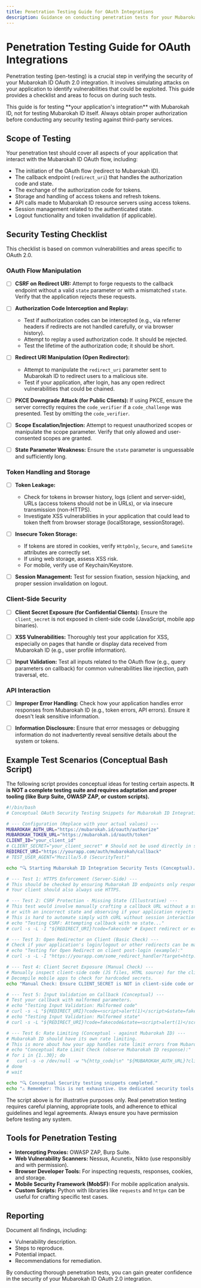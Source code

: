 ```yaml
---
title: Penetration Testing Guide for OAuth Integrations
description: Guidance on conducting penetration tests for your Mubarokah ID OAuth 2.0 integration.
---
```


# Penetration Testing Guide for OAuth Integrations

Penetration testing (pen-testing) is a crucial step in verifying the security of your Mubarokah ID OAuth 2.0 integration. It involves simulating attacks on your application to identify vulnerabilities that could be exploited. This guide provides a checklist and areas to focus on during such tests.

<Note>
This guide is for testing **your application's integration** with Mubarokah ID, not for testing Mubarokah ID itself. Always obtain proper authorization before conducting any security testing against third-party services.
</Note>

## Scope of Testing

Your penetration test should cover all aspects of your application that interact with the Mubarokah ID OAuth flow, including:

-   The initiation of the OAuth flow (redirect to Mubarokah ID).
-   The callback endpoint (`redirect_uri`) that handles the authorization code and state.
-   The exchange of the authorization code for tokens.
-   Storage and handling of access tokens and refresh tokens.
-   API calls made to Mubarokah ID resource servers using access tokens.
-   Session management related to the authenticated state.
-   Logout functionality and token invalidation (if applicable).

## Security Testing Checklist

This checklist is based on common vulnerabilities and areas specific to OAuth 2.0.

### OAuth Flow Manipulation

- [ ] **CSRF on Redirect URI:** Attempt to forge requests to the callback endpoint without a valid `state` parameter or with a mismatched `state`. Verify that the application rejects these requests.

- [ ] **Authorization Code Interception and Replay:**
  - Test if authorization codes can be intercepted (e.g., via referrer headers if redirects are not handled carefully, or via browser history).
  - Attempt to replay a used authorization code. It should be rejected.
  - Test the lifetime of the authorization code; it should be short.

- [ ] **Redirect URI Manipulation (Open Redirector):**
  - Attempt to manipulate the `redirect_uri` parameter sent to Mubarokah ID to redirect users to a malicious site.
  - Test if your application, after login, has any open redirect vulnerabilities that could be chained.

- [ ] **PKCE Downgrade Attack (for Public Clients):** If using PKCE, ensure the server correctly requires the `code_verifier` if a `code_challenge` was presented. Test by omitting the `code_verifier`.

- [ ] **Scope Escalation/Injection:** Attempt to request unauthorized scopes or manipulate the scope parameter. Verify that only allowed and user-consented scopes are granted.

- [ ] **State Parameter Weakness:** Ensure the `state` parameter is unguessable and sufficiently long.

### Token Handling and Storage

- [ ] **Token Leakage:**
  - Check for tokens in browser history, logs (client and server-side), URLs (access tokens should not be in URLs), or via insecure transmission (non-HTTPS).
  - Investigate XSS vulnerabilities in your application that could lead to token theft from browser storage (localStorage, sessionStorage).

- [ ] **Insecure Token Storage:**
  - If tokens are stored in cookies, verify `HttpOnly`, `Secure`, and `SameSite` attributes are correctly set.
  - If using web storage, assess XSS risk.
  - For mobile, verify use of Keychain/Keystore.

- [ ] **Session Management:** Test for session fixation, session hijacking, and proper session invalidation on logout.

### Client-Side Security

- [ ] **Client Secret Exposure (for Confidential Clients):** Ensure the `client_secret` is not exposed in client-side code (JavaScript, mobile app binaries).

- [ ] **XSS Vulnerabilities:** Thoroughly test your application for XSS, especially on pages that handle or display data received from Mubarokah ID (e.g., user profile information).

- [ ] **Input Validation:** Test all inputs related to the OAuth flow (e.g., query parameters on callback) for common vulnerabilities like injection, path traversal, etc.

### API Interaction

- [ ] **Improper Error Handling:** Check how your application handles error responses from Mubarokah ID (e.g., token errors, API errors). Ensure it doesn't leak sensitive information.

- [ ] **Information Disclosure:** Ensure that error messages or debugging information do not inadvertently reveal sensitive details about the system or tokens.

## Example Test Scenarios (Conceptual Bash Script)

The following script provides conceptual ideas for testing certain aspects. **It is NOT a complete testing suite and requires adaptation and proper tooling (like Burp Suite, OWASP ZAP, or custom scripts).**

```bash
#!/bin/bash
# Conceptual OAuth Security Testing Snippets for Mubarokah ID Integration

# --- Configuration (Replace with your actual values) ---
MUBAROKAH_AUTH_URL="https://mubarokah.id/oauth/authorize"
MUBAROKAH_TOKEN_URL="https://mubarokah.id/oauth/token"
CLIENT_ID="your_client_id"
# CLIENT_SECRET="your_client_secret" # Should not be used directly in scripts like this for actual tests if possible
REDIRECT_URI="https://yourapp.com/auth/mubarokah/callback"
# TEST_USER_AGENT="Mozilla/5.0 (SecurityTest)"

echo "🔍 Starting Mubarokah ID Integration Security Tests (Conceptual)..."

# --- Test 1: HTTPS Enforcement (Server-Side) ---
# This should be checked by ensuring Mubarokah ID endpoints only respond on HTTPS.
# Your client should also always use HTTPS.

# --- Test 2: CSRF Protection - Missing State (Illustrative) ---
# This test would involve manually crafting a callback URL without a state
# or with an incorrect state and observing if your application rejects it.
# This is hard to automate simply with cURL without session interaction.
# echo "Testing CSRF: Attempting callback with no state..."
# curl -s -L -I "${REDIRECT_URI}?code=fakecode" # Expect redirect or error from your app

# --- Test 3: Open Redirector on Client (Basic Check) ---
# Check if your application's login/logout or other redirects can be manipulated.
# echo "Testing for Open Redirect on client post-login (example):"
# curl -s -L -I "https://yourapp.com/some_redirect_handler?target=http://evil.com"

# --- Test 4: Client Secret Exposure (Manual Check) ---
# Manually inspect client-side code (JS files, HTML source) for the client_secret.
# Decompile mobile apps to check for hardcoded secrets.
echo "Manual Check: Ensure CLIENT_SECRET is NOT in client-side code or mobile app."

# --- Test 5: Input Validation on Callback (Conceptual) ---
# Test your callback with malformed parameters.
# echo "Testing Input Validation: Malformed code"
# curl -s -L "${REDIRECT_URI}?code=<script>alert(1)</script>&state=fakestate"
# echo "Testing Input Validation: Malformed state"
# curl -s -L "${REDIRECT_URI}?code=fakecode&state=<script>alert(1)</script>"

# --- Test 6: Rate Limiting (Conceptual - against Mubarokah ID) ---
# Mubarokah ID should have its own rate limiting.
# This is more about how your app handles rate limit errors from Mubarokah ID.
# echo "Conceptual Rate Limit Check (observe Mubarokah ID response):"
# for i in {1..30}; do
#   curl -s -o /dev/null -w "%{http_code}\n" "${MUBAROKAH_AUTH_URL}?client_id=${CLIENT_ID}&response_type=code&redirect_uri=${REDIRECT_URI}&state=ratelimit${i}" &
# done
# wait

echo "🔍 Conceptual Security testing snippets completed."
echo "⚠️ Remember: This is not exhaustive. Use dedicated security tools and methodologies."
```

<Warning>
The script above is for illustrative purposes only. Real penetration testing requires careful planning, appropriate tools, and adherence to ethical guidelines and legal agreements. Always ensure you have permission before testing any system.
</Warning>

## Tools for Penetration Testing

-   **Intercepting Proxies:** OWASP ZAP, Burp Suite.
-   **Web Vulnerability Scanners:** Nessus, Acunetix, Nikto (use responsibly and with permission).
-   **Browser Developer Tools:** For inspecting requests, responses, cookies, and storage.
-   **Mobile Security Framework (MobSF):** For mobile application analysis.
-   **Custom Scripts:** Python with libraries like `requests` and `httpx` can be useful for crafting specific test cases.

## Reporting

Document all findings, including:
-   Vulnerability description.
-   Steps to reproduce.
-   Potential impact.
-   Recommendations for remediation.

By conducting thorough penetration tests, you can gain greater confidence in the security of your Mubarokah ID OAuth 2.0 integration.
